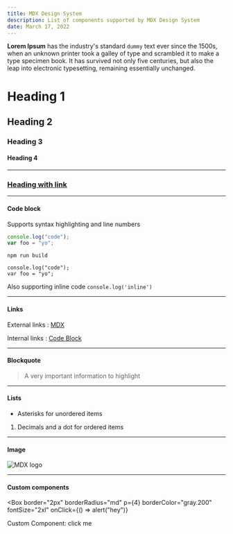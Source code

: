 ```yaml
---
title: MDX Design System
description: List of components supported by MDX Design System
date: March 17, 2022
---
```


**Lorem Ipsum** has the industry's standard `dummy` text ever since the 1500s, when an unknown printer took a galley of type and scrambled it to make a type specimen book. It has survived not only five centuries, but also the leap into electronic typesetting, remaining essentially unchanged.

# Heading 1

## Heading 2

### Heading 3

#### Heading 4

---

### [Heading with link](#heading-with-link)

---

#### Code block

Supports syntax highlighting and line numbers

```javascript
console.log("code");
var foo = "yo";
```

```shell
npm run build
```

```text
console.log("code");
var foo = "yo";
```

Also supporting inline code `console.log('inline')`

---

#### Links

External links : [MDX](https://mdxjs.com "title")

Internal links : [Code Block](#code-block)

---

#### Blockquote

> A very important information to highlight

---

#### Lists

- Asterisks for unordered items

1. Decimals and a dot for ordered items

---

#### Image

<img src="https://picsum.photos/200/300" alt="MDX logo" />

---

#### Custom components

<Box
  border="2px"
  borderRadius="md"
  p={4}
  borderColor="gray.200"
  fontSize="2xl"
  onClick={() => alert("hey")}
>
  Custom Component: click me
</Box>
